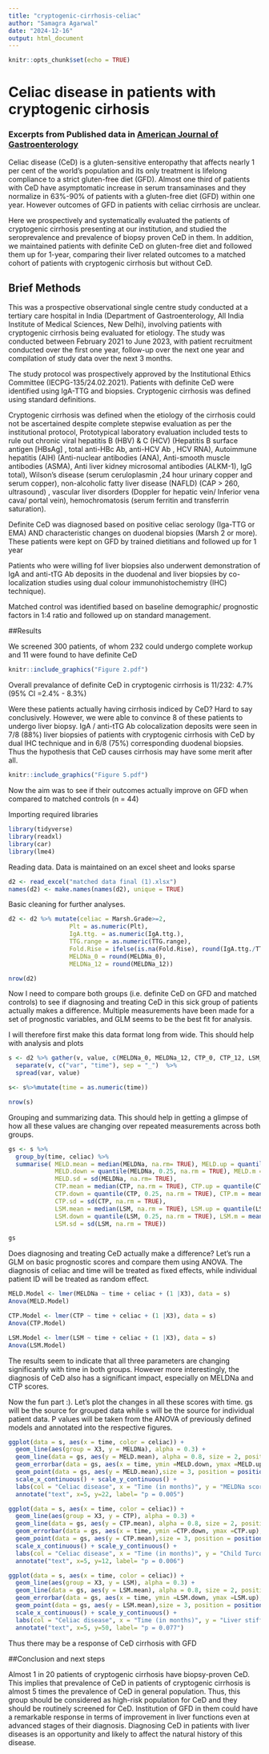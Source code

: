 ```yaml
---
title: "cryptogenic-cirrhosis-celiac"
author: "Samagra Agarwal"
date: "2024-12-16"
output: html_document
---
```


```r
knitr::opts_chunk$set(echo = TRUE)
```

# Celiac disease in patients with cryptogenic cirhosis
### Excerpts from Published data in [American Journal of Gastroenterology](https://journals.lww.com/ajg/abstract/9900/celiac_disease_is_common_in_adults_with.1474.aspx)

Celiac disease (CeD) is a gluten-sensitive enteropathy that affects nearly 1 per cent of the world's population and its only treatment is lifelong compliance to a strict gluten-free diet (GFD). Almost one third of patients with CeD have asymptomatic increase in serum transaminases and they normalize in 63%-90% of patients with a gluten-free diet (GFD) within one year. However outcomes of GFD in patients with celiac cirrhosis are unclear. 

Here we prospectively and systematically evaluated the patients of cryptogenic cirrhosis presenting at our institution, and studied the seroprevalence and prevalence of biopsy proven CeD in them. In addition, we maintained patients with definite CeD on gluten-free diet and followed them up for 1-year, comparing their liver related outcomes to a matched cohort of patients with cryptogenic cirrhosis but without CeD.  

## Brief Methods

This was a prospective observational single centre study conducted at a tertiary care hospital in India (Department of Gastroenterology, All India Institute of Medical Sciences, New Delhi), involving patients with cryptogenic cirrhosis being evaluated for etiology. The study was conducted between February 2021 to June 2023, with patient recruitment conducted over the first one year, follow-up over the next one year and compilation of study data over the next 3 months. 


The study protocol was prospectively approved by the Institutional Ethics Committee (IECPG-135/24.02.2021). Patients with definite CeD were identified using IgA-TTG and biopsies. Cryptogenic cirrhosis was defined using standard definitions.

Cryptogenic cirrhosis was defined when the etiology of the cirrhosis could not be ascertained despite complete stepwise evaluation as per the institutional protocol, Prototypical laboratory evaluation included tests to rule out chronic viral hepatitis B (HBV) & C (HCV) (Hepatitis B surface antigen [HBsAg] , total anti-HBc Ab,  anti-HCV Ab , HCV RNA), Autoimmune hepatitis (AIH) (Anti-nuclear antibodies (ANA), Anti-smooth muscle antibodies (ASMA),  Anti liver kidney microsomal antibodies (ALKM-1), IgG total), Wilson’s disease (serum ceruloplasmin ,24 hour urinary copper and serum copper), non-alcoholic fatty liver disease (NAFLD) (CAP > 260,  ultrasound) , vascular liver disorders (Doppler for hepatic vein/ Inferior vena cava/ portal vein), hemochromatosis (serum ferritin and transferrin saturation).

Definite CeD was diagnosed based on positive celiac serology (Iga-TTG or EMA) AND characteristic changes on duodenal biopsies (Marsh 2 or more). These patients were kept on GFD by trained dietitians and followed up for 1 year

Patients who were willing fof liver biopsies also underwent demonstration of IgA and anti-tTG Ab deposits in the duodenal and liver biopsies by co-localization studies using dual colour immunohistochemistry (IHC) technique).

Matched control was identified based on baseline demographic/ prognostic factors in 1:4 ratio and followed up on standard management.

##Results

We screened 300 patients, of whom 232 could undergo complete workup and 11 were found to have definite CeD

```r
knitr::include_graphics("Figure 2.pdf")
```

Overall prevalance of definite CeD in cryptogenic cirrhosis is 11/232: 4.7% (95% CI =2.4% - 8.3%)

Were these patients actually having cirrhosis indiced by CeD? Hard to say conclusively. However, we were able to convince 8 of these patients to undergo liver biopsy. IgA / anti-tTG Ab colocalization deposits were seen in 7/8 (88%) liver biopsies of patients with cryptogenic cirrhosis with CeD by dual IHC technique and in 6/8 (75%) corresponding duodenal biopsies. Thus the hypothesis that CeD causes cirrhosis may have some merit after all.

```r
knitr::include_graphics("Figure 5.pdf")
```

Now the aim was to see if their outcomes actually improve on GFD when compared to matched controls (n = 44)

Importing required libraries
```r
library(tidyverse)
library(readxl)
library(car)
library(lme4)
```

Reading data. Data is maintained on an excel sheet and looks sparse

```r
d2 <- read_excel("matched data final (1).xlsx")
names(d2) <- make.names(names(d2), unique = TRUE)
```

Basic cleaning for further analyses. 

```r
d2 <- d2 %>% mutate(celiac = Marsh.Grade>=2,
                 Plt = as.numeric(Plt),
                 IgA.ttg. = as.numeric(IgA.ttg.),
                 TTG.range = as.numeric(TTG.range),
                 Fold.Rise = ifelse(is.na(Fold.Rise), round(IgA.ttg./TTG.range, 1), Fold.Rise),
                 MELDNa_0 = round(MELDNa_0),
                 MELDNa_12 = round(MELDNa_12))

nrow(d2)
```

Now I need to compare both groups (i.e. definite CeD on GFD and matched controls) to see if diagnosing and treating CeD in this sick group of patients actually makes a difference. Multiple measurements have been made for a set of prognostic variables, and GLM seems to be the best fit for analysis.

I will therefore first make this data format long from wide. This should help with analysis and plots

```r
s <- d2 %>% gather(v, value, c(MELDNa_0, MELDNa_12, CTP_0, CTP_12, LSM_0, LSM_12)) %>% 
  separate(v, c("var", "time"), sep = "_")  %>%
  spread(var, value) 

s<- s%>%mutate(time = as.numeric(time))

nrow(s)
```

Grouping and summarizing data. This should help in getting a glimpse of how all these values are changing over repeated measurements across both groups.

```r
gs <- s %>% 
  group_by(time, celiac) %>% 
  summarise( MELD.mean = median(MELDNa, na.rm= TRUE), MELD.up = quantile(MELDNa, 0.75, na.rm = TRUE),
             MELD.down = quantile(MELDNa, 0.25, na.rm = TRUE), MELD.m = mean(MELDNa, na.rm= TRUE),
             MELD.sd = sd(MELDNa, na.rm= TRUE),
             CTP.mean = median(CTP, na.rm = TRUE), CTP.up = quantile(CTP, 0.75, na.rm = TRUE),
             CTP.down = quantile(CTP, 0.25, na.rm = TRUE), CTP.m = mean(CTP, na.rm = TRUE),
             CTP.sd = sd(CTP, na.rm = TRUE),
             LSM.mean = median(LSM, na.rm = TRUE), LSM.up = quantile(LSM, 0.75, na.rm = TRUE),
             LSM.down = quantile(LSM, 0.25, na.rm = TRUE), LSM.m = mean(LSM, na.rm = TRUE),
             LSM.sd = sd(LSM, na.rm = TRUE))

gs
```

Does diagnosing and treating CeD actually make a difference? Let's run a GLM on basic prognostic scores and compare them using ANOVA. The diagnosis of celiac and time will be treated as fixed effects, while individual patient ID will be treated as random effect.

```r
MELD.Model <- lmer(MELDNa ~ time + celiac + (1 |X3), data = s)
Anova(MELD.Model)

CTP.Model <- lmer(CTP ~ time + celiac + (1 |X3), data = s)
Anova(CTP.Model)

LSM.Model <- lmer(LSM ~ time + celiac + (1 |X3), data = s)
Anova(LSM.Model)
```

The results seem to indicate that all three parameters are changing significantly with time in both groups. However more interestingly, the diagnosis of CeD also has a significant impact, especially on MELDNa and CTP scores. 

Now the fun part :). Let's plot the changes in all these scores with time. gs will be the source for grouped data while s will be the source for individual patient data. P values will be taken from the ANOVA of previously defined models and annotated into the respective figures.

```r
ggplot(data = s, aes(x = time, color = celiac)) + 
  geom_line(aes(group = X3, y = MELDNa), alpha = 0.3) + 
  geom_line(data = gs, aes(y = MELD.mean), alpha = 0.8, size = 2, position = position_dodge(width = 0.3)) +
  geom_errorbar(data = gs, aes(x = time, ymin =MELD.down, ymax =MELD.up), width = 0.3, size = 1.5, position = position_dodge(width = 0.3))+
  geom_point(data = gs, aes(y = MELD.mean),size = 3, position = position_dodge(width = 0.3))+
  scale_x_continuous() + scale_y_continuous() +
  labs(col = "Celiac disease", x = "Time (in months)", y = "MELDNa score") + theme_minimal() +
  annotate("text", x=5, y=22, label= "p = 0.005")

ggplot(data = s, aes(x = time, color = celiac)) + 
  geom_line(aes(group = X3, y = CTP), alpha = 0.3) + 
  geom_line(data = gs, aes(y = CTP.mean), alpha = 0.8, size = 2, position = position_dodge(width = 0.3)) +
  geom_errorbar(data = gs, aes(x = time, ymin =CTP.down, ymax =CTP.up), width = 0.3, size = 1.5, position = position_dodge(width = 0.3))+
  geom_point(data = gs, aes(y = CTP.mean),size = 3, position = position_dodge(width = 0.3))+
  scale_x_continuous() + scale_y_continuous() +
  labs(col = "Celiac disease", x = "Time (in months)", y = "Child Turcotte Pugh score") + theme_minimal() +
  annotate("text", x=5, y=12, label= "p = 0.006")

ggplot(data = s, aes(x = time, color = celiac)) + 
  geom_line(aes(group = X3, y = LSM), alpha = 0.3) + 
  geom_line(data = gs, aes(y = LSM.mean), alpha = 0.8, size = 2, position = position_dodge(width = 0.3)) +
  geom_errorbar(data = gs, aes(x = time, ymin =LSM.down, ymax =LSM.up), width = 0.3, size = 1.5, position = position_dodge(width = 0.3))+
  geom_point(data = gs, aes(y = LSM.mean),size = 3, position = position_dodge(width = 0.3))+
  scale_x_continuous() + scale_y_continuous() +
  labs(col = "Celiac disease", x = "Time (in months)", y = "Liver stiffness measurement (LSM)") + theme_minimal() +
  annotate("text", x=5, y=50, label= "p = 0.077")
```

Thus there may be a response of CeD cirrhosis with GFD

##Conclusion and next steps

Almost 1 in 20 patients of cryptogenic cirrhosis have biopsy-proven CeD. This implies that prevalence of CeD in patients of cryptogenic cirrhosis is almost  5 times  the prevalence of CeD in  general population. Thus, this group should be considered as high-risk population for CeD and they should be routinely screened for CeD. Institution of GFD in them could have a remarkable response in terms of improvement in liver functions even at advanced stages of their diagnosis.  Diagnosing CeD in patients with liver diseases is an opportunity and likely to affect the natural history of this disease. 
